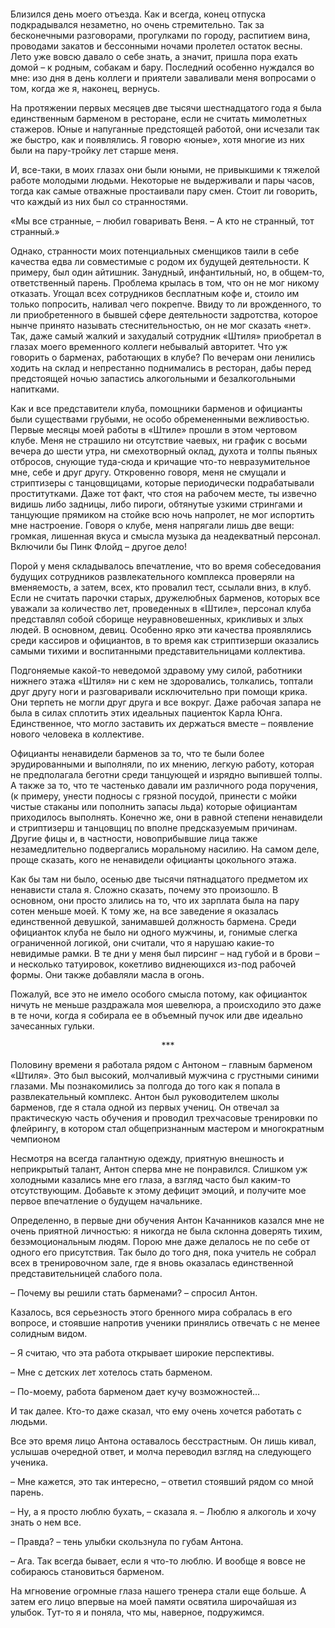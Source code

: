 # &nbsp; {#chapter-29}

Близился день моего отъезда. Как и всегда, конец отпуска подкрадывался незаметно, но очень стремительно. Так за бесконечными разговорами, прогулками по городу, распитием вина, проводами закатов и бессонными ночами пролетел остаток весны. Лето уже вовсю давало о себе знать, а значит, пришла пора ехать домой – к родным, собакам и бару. Последний особенно нуждался во мне: изо дня в день коллеги и приятели заваливали меня вопросами о том, когда же я, наконец, вернусь. 

На протяжении первых месяцев две тысячи шестнадцатого года я была единственным барменом в ресторане, если не считать мимолетных стажеров. Юные и напуганные предстоящей работой, они исчезали так же быстро, как и появлялись. Я говорю «юные», хотя многие из них были на пару-тройку лет старше меня. 

И, все-таки, в моих глазах они были юными, не привыкшими к тяжелой работе молодыми людьми. Некоторые не выдерживали и пары часов, тогда как самые отважные простаивали пару смен. Стоит ли говорить, что каждый из них был со странностями. 

«Мы все странные, – любил говаривать Веня. – А кто не странный, тот странный.»

Однако, странности моих потенциальных сменщиков таили в себе качества едва ли совместимые с родом их будущей деятельности. К примеру, был один айтишник. Занудный, инфантильный, но, в общем-то, ответственный парень. Проблема крылась в том, что он не мог никому отказать. Угощал всех сотрудников бесплатным кофе и, стоило им только попросить, наливал чего покрепче. Ввиду то ли врожденного, то ли приобретенного в бывшей сфере деятельности задротства, которое нынче принято называть стеснительностью, он не мог сказать «нет». Так, даже самый жалкий и захудалый сотрудник «Штиля» приобретал в глазах моего временного коллеги небывалый авторитет. Что уж говорить о барменах, работающих в клубе? По вечерам они ленились ходить на склад и непрестанно поднимались в ресторан, дабы перед предстоящей ночью запастись алкогольными и безалкогольными напитками. 

Как и все представители клуба, помощники барменов и официанты были существами грубыми, не особо обремененными вежливостью. Первые месяцы моей работы в «Штиле» прошли в этом чертовом клубе. Меня не страшило ни отсутствие чаевых, ни график с восьми вечера до шести утра, ни смехотворный оклад, духота и толпы пьяных отбросов, снующие туда-сюда и кричащие что-то невразумительное мне, себе и друг другу. Откровенно говоря, меня не смущали и стриптизеры с танцовщицами, которые периодически подрабатывали проститутками. Даже тот факт, что стоя на рабочем месте, ты извечно видишь либо задницы, либо пироги, обтянутые узкими стрингами и танцующие прямиком на стойке всю ночь напролет, не мог испортить мне настроение. Говоря о клубе, меня напрягали лишь две вещи: громкая, лишенная вкуса и смысла музыка да неадекватный персонал. Включили бы Пинк Флойд – другое дело!

Порой у меня складывалось впечатление, что во время собеседования будущих сотрудников развлекательного комплекса проверяли на вменяемость, а затем, всех, кто провалил тест, ссылали вниз, в клуб. Если не считать парочки старых, дружелюбных барменов, которых все уважали за количество лет, проведенных в «Штиле», персонал клуба представлял собой сборище неуравновешенных, крикливых и злых людей. В основном, девиц. Особенно ярко эти качества проявлялись среди кассиров и официантов, в то время как стриптизерши оказались самыми тихими и воспитанными представительницами коллектива. 

Подгоняемые какой-то неведомой здравому уму силой, работники нижнего этажа «Штиля» ни с кем не здоровались, толкались, топтали друг другу ноги и разговаривали исключительно при помощи крика. Они терпеть не могли друг друга и все вокруг. Даже рабочая запара не была в силах сплотить этих идеальных пациенток Карла Юнга. Единственное, что могло заставить их держаться вместе – появление нового человека в коллективе. 

Официанты ненавидели барменов за то, что те были более эрудированными и выполняли, по их мнению, легкую работу, которая не предполагала беготни среди танцующей и изрядно выпившей толпы. А также за то, что те частенько давали им различного рода поручения, (к примеру, унести подносы с грязной посудой, принести с мойки чистые стаканы или пополнить запасы льда) которые официантам приходилось выполнять. Конечно же, они в равной степени ненавидели и стриптизерш и танцовщиц по вполне предсказуемым причинам. Другие фицы и, в частности, новоприбывшие лица также незамедлительно подвергались моральному насилию. На самом деле, проще сказать, кого не ненавидели официанты цокольного этажа. 

Как бы там ни было, осенью две тысячи пятнадцатого предметом их ненависти стала я. Сложно сказать, почему это произошло. В основном, они просто злились на то, что их зарплата была на пару сотен меньше моей. К тому же, на все заведение я оказалась единственной девушкой, занимавшей должность бармена. Среди официанток клуба не было ни одного мужчины, и, гонимые слегка ограниченной логикой, они считали, что я нарушаю какие-то невидимые рамки. В те дни у меня был пирсинг – над губой и в брови – и несколько татуировок, кокетливо виднеющихся из-под рабочей формы. Они также добавляли масла в огонь. 

Пожалуй, все это не имело особого смысла потому, как официанток ничуть не меньше раздражала моя шевелюра, а происходило это даже в те ночи, когда я собирала ее в объемный пучок или две идеально зачесанных гульки. 

<div style="text-align: center;">***</div>

Половину времени я работала рядом с Антоном – главным барменом «Штиля». Это был высокий, молчаливый мужчина с грустными синими глазами. Мы познакомились за полгода до того как я попала в развлекательный комплекс. Антон был руководителем школы барменов, где я стала одной из первых учениц. Он отвечал за практическую часть обучения и проводил трехчасовые тренировки по флейрингу, в котором стал общепризнанным мастером и многократным чемпионом

Несмотря на всегда галантную одежду, приятную внешность и неприкрытый талант, Антон сперва мне не понравился. Слишком уж холодными казались мне его глаза, а взгляд часто был каким-то отсутствующим. Добавьте к этому дефицит эмоций, и получите мое первое впечатление о будущем начальнике. 

Определенно, в первые дни обучения Антон Качанников казался мне не очень приятной личностью: я никогда не была склонна доверять тихим, безэмоциональным людям. Порою мне даже делалось не по себе от одного его присутствия. Так было до того дня, пока учитель не собрал всех в тренировочном зале, где я вновь оказалась единственной представительницей слабого пола.

– Почему вы решили стать барменами? – спросил Антон.

Казалось, вся серьезность этого бренного мира собралась в его вопросе, и стоявшие напротив ученики принялись отвечать с не менее солидным видом.

– Я считаю, что эта работа открывает широкие перспективы.

– Мне с детских лет хотелось стать барменом.

– По-моему, работа барменом дает кучу возможностей…

И так далее. Кто-то даже сказал, что ему очень хочется работать с людьми.

Все это время лицо Антона оставалось бесстрастным. Он лишь кивал, услышав очередной ответ, и молча переводил взгляд на следующего ученика.

– Мне кажется, это так интересно, – ответил стоявший рядом со мной парень.

– Ну, а я просто люблю бухать, – сказала я. – Люблю я алкоголь и хочу знать о нем все. 

– Правда? – тень улыбки скользнула по губам Антона.

– Ага. Так всегда бывает, если я что-то люблю. И вообще я вовсе не собираюсь становиться барменом.

На мгновение огромные глаза нашего тренера стали еще больше. А затем его лицо впервые на моей памяти освятила широчайшая из улыбок. Тут-то я и поняла, что мы, наверное, подружимся. 


